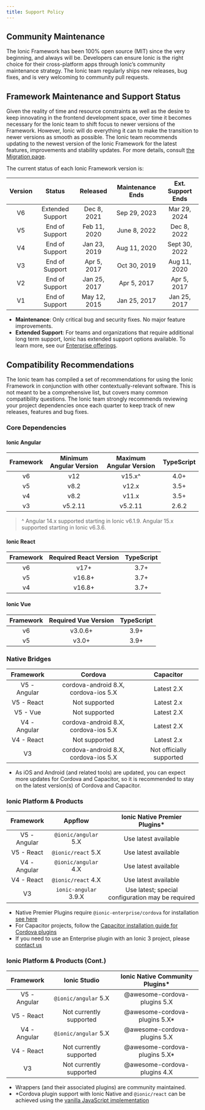 ```yaml
---
title: Support Policy
---
```


<head>
  <title>App Development Support Policy - Ionic Framework API</title>
  <meta
    name="description"
    content="Ionic Framework API is 100% open-source (MIT), and always will be. Read our support policy to see why users know Ionic is the right choice for app development."
  />
</head>

## Community Maintenance

The Ionic Framework has been 100% open source (MIT) since the very beginning, and always will be. Developers can ensure Ionic is the right choice for their cross-platform apps through Ionic’s community maintenance strategy. The Ionic team regularly ships new releases, bug fixes, and is very welcoming to community pull requests.

## Framework Maintenance and Support Status

Given the reality of time and resource constraints as well as the desire to keep innovating in the frontend development space, over time it becomes necessary for the Ionic team to shift focus to newer versions of the Framework. However, Ionic will do everything it can to make the transition to newer versions as smooth as possible. The Ionic team recommends updating to the newest version of the Ionic Framework for the latest features, improvements and stability updates. For more details, consult [the Migration page](migration).

The current status of each Ionic Framework version is:

| Version |      Status      |   Released   | Maintenance Ends | Ext. Support Ends |
| :-----: | :--------------: | :----------: | :--------------: | :---------------: |
|   V6    | Extended Support | Dec 8, 2021  |   Sep 29, 2023   |   Mar 29, 2024    |
|   V5    |  End of Support  | Feb 11, 2020 |   June 8, 2022   |    Dec 8, 2022    |
|   V4    |  End of Support  | Jan 23, 2019 |   Aug 11, 2020   |   Sept 30, 2022   |
|   V3    |  End of Support  | Apr 5, 2017  |   Oct 30, 2019   |   Aug 11, 2020    |
|   V2    |  End of Support  | Jan 25, 2017 |   Apr 5, 2017    |    Apr 5, 2017    |
|   V1    |  End of Support  | May 12, 2015 |   Jan 25, 2017   |   Jan 25, 2017    |

- **Maintenance**: Only critical bug and security fixes. No major feature improvements.
- **Extended Support**: For teams and organizations that require additional long term support, Ionic has extended support options available. To learn more, see our [Enterprise offerings](https://ionicframework.com/enterprise).

## Compatibility Recommendations

The Ionic team has compiled a set of recommendations for using the Ionic Framework in conjunction with other contextually-relevant software. This is not meant to be a comprehensive list, but covers many common compatibility questions. The Ionic team strongly recommends reviewing your project dependencies once each quarter to keep track of new releases, features and bug fixes.

### Core Dependencies

#### Ionic Angular

| Framework | Minimum Angular Version | Maximum Angular Version | TypeScript |
| :-------: | :---------------------: | :---------------------: | :--------: |
|    v6     |           v12           |         v15.x^          |    4.0+    |
|    v5     |          v8.2           |          v12.x          |    3.5+    |
|    v4     |          v8.2           |          v11.x          |    3.5+    |
|    v3     |         v5.2.11         |         v5.2.11         |   2.6.2    |

> ^ Angular 14.x supported starting in Ionic v6.1.9. Angular 15.x supported starting in Ionic v6.3.6.

#### Ionic React

| Framework | Required React Version | TypeScript |
| :-------: | :--------------------: | :--------: |
|    v6     |          v17+          |    3.7+    |
|    v5     |         v16.8+         |    3.7+    |
|    v4     |         v16.8+         |    3.7+    |

#### Ionic Vue

| Framework | Required Vue Version | TypeScript |
| :-------: | :------------------: | :--------: |
|    v6     |       v3.0.6+        |    3.9+    |
|    v5     |        v3.0+         |    3.9+    |

### Native Bridges

|  Framework   |               Cordova                |        Capacitor         |
| :----------: | :----------------------------------: | :----------------------: |
| V5 - Angular | cordova-android 8.X, cordova-ios 5.X |        Latest 2.X        |
|  V5 - React  |            Not supported             |        Latest 2.x        |
|   V5 - Vue   |            Not supported             |        Latest 2.X        |
| V4 - Angular | cordova-android 8.X, cordova-ios 5.X |        Latest 2.X        |
|  V4 - React  |            Not supported             |        Latest 2.x        |
|      V3      | cordova-android 8.X, cordova-ios 5.X | Not officially supported |

- As iOS and Android (and related tools) are updated, you can expect more updates for Cordova and Capacitor, so it is recommended to stay on the latest version(s) of Cordova and Capacitor.

### Ionic Platform & Products

|  Framework   |        Appflow        |          Ionic Native Premier Plugins\*           |
| :----------: | :-------------------: | :-----------------------------------------------: |
| V5 - Angular | `@ionic/angular` 5.X  |               Use latest available                |
|  V5 - React  |  `@ionic/react` 5.X   |               Use latest available                |
| V4 - Angular | `@ionic/angular` 4.X  |               Use latest available                |
|  V4 - React  |  `@ionic/react` 4.X   |               Use latest available                |
|      V3      | `ionic-angular` 3.9.X | Use latest; special configuration may be required |

- Native Premier Plugins require `@ionic-enterprise/cordova` for installation [see here](https://ionic.io/docs/premier-plugins/setup#install-tooling)
- For Capacitor projects, follow the [Capacitor installation guide for Cordova plugins](https://capacitorjs.com/docs/cordova/using-cordova-plugins)
- If you need to use an Enterprise plugin with an Ionic 3 project, please [contact us](https://ionic.zendesk.com/hc)

### Ionic Platform & Products (Cont.)

|  Framework   |      Ionic Studio       | Ionic Native Community Plugins\* |
| :----------: | :---------------------: | :------------------------------: |
| V5 - Angular |  `@ionic/angular` 5.X   |   @awesome-cordova-plugins 5.X   |
|  V5 - React  | Not currently supported |  @awesome-cordova-plugins 5.X\*  |
| V4 - Angular |  `@ionic/angular` 5.X   |   @awesome-cordova-plugins 5.X   |
|  V4 - React  | Not currently supported |  @awesome-cordova-plugins 5.X\*  |
|      V3      | Not currently supported |   @awesome-cordova-plugins 4.X   |

- Wrappers (and their associated plugins) are community maintained.
- \*Cordova plugin support with Ionic Native and `@ionic/react` can be achieved using the [vanilla JavaScript implementation](../native.md#vanilla-javascript)
